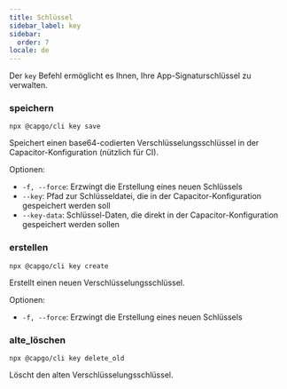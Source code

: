 ```yaml
---
title: Schlüssel
sidebar_label: key
sidebar:
  order: 7
locale: de
---
```


Der `key` Befehl ermöglicht es Ihnen, Ihre App-Signaturschlüssel zu verwalten.

### speichern

`npx @capgo/cli key save`

Speichert einen base64-codierten Verschlüsselungsschlüssel in der Capacitor-Konfiguration (nützlich für CI).

Optionen:

- `-f, --force`: Erzwingt die Erstellung eines neuen Schlüssels
- `--key`: Pfad zur Schlüsseldatei, die in der Capacitor-Konfiguration gespeichert werden soll
- `--key-data`: Schlüssel-Daten, die direkt in der Capacitor-Konfiguration gespeichert werden sollen

### erstellen

`npx @capgo/cli key create`

Erstellt einen neuen Verschlüsselungsschlüssel.

Optionen:

- `-f, --force`: Erzwingt die Erstellung eines neuen Schlüssels

### alte_löschen

`npx @capgo/cli key delete_old`

Löscht den alten Verschlüsselungsschlüssel.